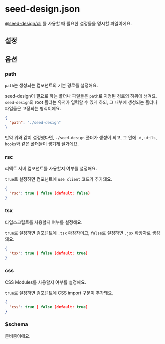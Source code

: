

# seed-design.json

[@seed-design/cli](./CLI.mdx) 를 사용할 때 필요한 설정들을 명시할 파일이에요.

## 설정

<SeedDesignConfiguration />

## 옵션

### path

`path`는 생성되는 컴포넌트의 기본 경로를 설정해요.

seed-design이 필요로 하는 폴더나 파일들은 `path`로 지정된 경로의 하위에 생겨요.
`seed-design`의 root 폴더는 유저가 입력할 수 있게 하되, 그 내부에 생성되는 폴더나 파일들은 고정되는 형식이에요.
  
```json copy filename="seed-design.json"
{
  "path": "./seed-design"
}
```

만약 위와 같이 설정했다면, `./seed-design` 폴더가 생성이 되고,
그 안에 `ui`, `utils`, `hooks`와 같은 폴더들이 생기게 될거에요.

<FileTree>
  <FileTree.Folder name="seed-design (유저 설정, path)" defaultOpen>
    <FileTree.Folder name="ui (고정)" defaultOpen>
      <FileTree.File name="box-button.tsx" />
      <FileTree.File name="alert-dialog.tsx" />
      <FileTree.File name="tabs.tsx" />
    </FileTree.Folder>
    <FileTree.Folder name="hooks (고정)" defaultOpen>
      <FileTree.File name="use-portal.ts" />
      <FileTree.File name="use-focus-trap.ts" />
    </FileTree.Folder>
    <FileTree.Folder name="utils (고정)" defaultOpen>
      <FileTree.File name="classnames.ts" />
      <FileTree.File name="use-merge-refs.ts" />
    </FileTree.Folder>
  </FileTree.Folder>
</FileTree>

### rsc

리액트 서버 컴포넌트를 사용할지 여부를 설정해요.

`true`로 설정하면 컴포넌트에 `use client` 코드가 추가돼요.

```json copy filename="seed-design.json"
{
  "rsc": true | false (default: false)
}
```

### tsx

타입스크립트를 사용할지 여부를 설정해요.

`true`로 설정하면 컴포넌트에 `.tsx` 확장자이고, `false`로 설정하면 `.jsx` 확장자로 생성돼요.

```json copy filename="seed-design.json"
{
  "tsx": true | false (default: true)
}
```

### css

CSS Modules를 사용할지 여부를 설정해요.

`true`로 설정하면 컴포넌트에 CSS import 구문이 추가돼요.

```json copy filename="seed-design.json"
{
  "css": true | false (default: true)
}
```

### $schema

준비중이에요.
